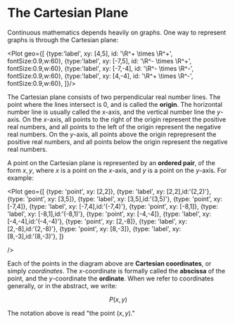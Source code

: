 
# The Cartesian Plane

Continuous mathematics depends heavily on graphs. One way to represent
graphs is through the Cartesian plane:

<Plot geo={[
	{type:'label', xy: [4,5], id: '\\R^+ \\times \\R^+', fontSize:0.9,w:60},
	{type:'label', xy: [-7,5], id: '\\R^- \\times \\R^+', fontSize:0.9,w:60},
	{type:'label', xy: [-7,-4], id: '\\R^- \\times \\R^-', fontSize:0.9,w:60},
	{type:'label', xy: [4,-4], id: '\\R^+ \\times \\R^-', fontSize:0.9,w:60},
]}/>

The Cartesian plane consists of two perpendicular real number lines. The
point where the lines intersect is 0, and is called the **origin**. The
horizontal number line is usually called the x-axis, and the vertical
number line the $y$-axis. On the $x$-axis, all points to the right of
the origin represent the positive real numbers, and all points to the left
of the origin represent the negative real numbers. On the $y$-axis, all
points above the origin reprepresent the positive real numbers, and all
points below the origin represent the negative real numbers.

A point on the Cartesian plane is represented by an **ordered pair**, of
the form ${ x, y }$, where ${ x }$ is a point on the $x$-axis, and ${ y }$
is a point on the $y$-axis. For example:

<Plot geo={[
	{type: 'point', xy: [2,2]},
	{type: 'label', xy: [2,2],id:'(2,2)'},
	{type: 'point', xy: [3,5]},
	{type: 'label', xy: [3,5],id:'(3,5)'},
	{type: 'point', xy: [-7,4]},
	{type: 'label', xy: [-7,4],id:'(-7,4)'},
	{type: 'point', xy: [-8,1]},
	{type: 'label', xy: [-8,1],id:'(-8,1)'},
	{type: 'point', xy: [-4,-4]},
	{type: 'label', xy: [-4,-4],id:'(-4,-4)'},
	{type: 'point', xy: [2,-8]},
	{type: 'label', xy: [2,-8],id:'(2,-8)'},
	{type: 'point', xy: [8,-3]},
	{type: 'label', xy: [8,-3],id:'(8,-3)'},
]}
	
/>

Each of the points in the diagram above are **Cartesian coordinates**, or
simply _coordinates_. The $x$-coordinate is formally called the
**abscissa** of the point, and the $y$-coordinate the **ordinate**. When we
refer to coordinates generally, or in the abstract, we write:

$$
	P(x,y)
$$

The notation above is read "the point ${ (x,y) }$."
